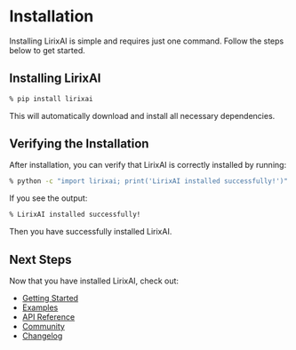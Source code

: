 # Installation

Installing LirixAI is simple and requires just one command. Follow the steps below to get started.

## Installing LirixAI

```bash filename="bash"
% pip install lirixai
```
This will automatically download and install all necessary dependencies.

## Verifying the Installation

After installation, you can verify that LirixAI is correctly installed by running:

```bash filename="bash"
% python -c "import lirixai; print('LirixAI installed successfully!')"
```
If you see the output:

```bash filename="bash"
% LirixAI installed successfully!
```

Then you have successfully installed LirixAI.

## Next Steps

Now that you have installed LirixAI, check out:

- [Getting Started](./getting-started)
- [Examples](./examples)
- [API Reference](./api-reference)
- [Community](./community)
- [Changelog](./changelog)

